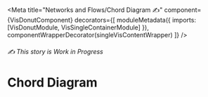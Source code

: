 


<Meta
  title="Networks and Flows/Chord Diagram ✍️"
  component={VisDonutComponent}
  decorators={[
    moduleMetadata({ imports: [VisDonutModule, VisSingleContainerModule] }),
    componentWrapperDecorator(singleVisContentWrapper)
  ]}
/>

<style>{``}</style>

###### ✍️ This story is Work in Progress

# Chord Diagram


